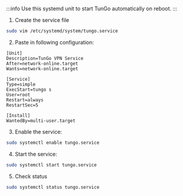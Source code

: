 :::info
Use this systemd unit to start TunGo automatically on reboot.
:::

1) Create the service file
```bash
sudo vim /etc/systemd/system/tungo.service
```

2) Paste in following configuration:
```text
[Unit]
Description=TunGo VPN Service
After=network-online.target
Wants=network-online.target

[Service]
Type=simple
ExecStart=tungo s
User=root
Restart=always
RestartSec=5

[Install]
WantedBy=multi-user.target
```

3) Enable the service:
```bash
sudo systemctl enable tungo.service
```

4) Start the service:
```bash
sudo systemctl start tungo.service
```

5) Check status
```bash
sudo systemctl status tungo.service
```
